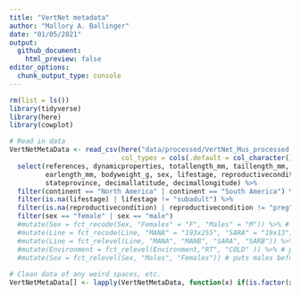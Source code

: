 ```yaml
---
title: "VertNet metadata"
author: "Mallory A. Ballinger"
date: "01/05/2021"
output:
  github_document:
    html_preview: false
editor_options:
  chunk_output_type: console
---
```

```r
rm(list = ls())
library(tidyverse)
library(here)
library(cowplot)

# Read in data
VertNetMetaData <- read_csv(here("data/processed/VertNet_Mus_processed.csv"), 
                            col_types = cols(.default = col_character())) %>%
  select(references, dynamicproperties, totallength_mm, taillength_mm, hindfootlength_mm, 
         earlength_mm, bodyweight_g, sex, lifestage, reproductivecondition, continent, country, 
         stateprovince, decimallatitude, decimallongitude) %>%
  filter(continent == "North America" | continent == "South America") %>%
  filter(is.na(lifestage) | lifestage != "subadult") %>%
  filter(is.na(reproductivecondition) | reproductivecondition != "preg") %>%
  filter(sex == "female" | sex == "male")
  #mutate(Sex = fct_recode(Sex, "Females" = "F", "Males" = "M")) %>% # spells out males and females
  #mutate(Line = fct_recode(Line, "MANA" = "193x255", "SARA" = "19x13","MANB" = "222x254", "SARB" = "82x81")) %>%
  #mutate(Line = fct_relevel(Line, "MANA", "MANB", "SARA", "SARB")) %>%
  #mutate(Environment = fct_relevel(Environment,"RT", "COLD" )) %>% # puts RT before COLD
  #mutate(Sex = fct_relevel(Sex, "Males", "Females")) # puts males before females
  
# Clean data of any weird spaces, etc.
VertNetMetaData[] <- lapply(VertNetMetaData, function(x) if(is.factor(x)) factor(x) else x)



```


```r



```